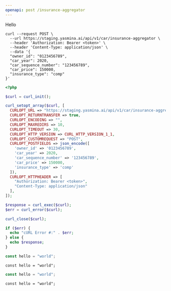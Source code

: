 ```yaml
---
openapi: post /insurance-aggregator
---
```

Hello
<Panel>

<CodeGroup>

```curl icon="square-terminal" cURL
curl --request POST \
  --url https://staging.yasmina.ai/api/v1/car/insurance-aggregator \
  --header 'Authorization: Bearer <token>' \
  --header 'Content-Type: application/json' \
  --data '{
  "owner_id": "0123456789",
  "car_year": 2020,
  "car_sequence_number": "123456789",
  "car_price": 150000,
  "insurance_type": "comp"
}'
```

```php icon="php" PHP
<?php

$curl = curl_init();

curl_setopt_array($curl, [
  CURLOPT_URL => "https://staging.yasmina.ai/api/v1/car/insurance-aggregator",
  CURLOPT_RETURNTRANSFER => true,
  CURLOPT_ENCODING => "",
  CURLOPT_MAXREDIRS => 10,
  CURLOPT_TIMEOUT => 30,
  CURLOPT_HTTP_VERSION => CURL_HTTP_VERSION_1_1,
  CURLOPT_CUSTOMREQUEST => "POST",
  CURLOPT_POSTFIELDS => json_encode([
    'owner_id' => '0123456789',
    'car_year' => 2020,
    'car_sequence_number' => '123456789',
    'car_price' => 150000,
    'insurance_type' => 'comp'
  ]),
  CURLOPT_HTTPHEADER => [
    "Authorization: Bearer <token>",
    "Content-Type: application/json"
  ],
]);

$response = curl_exec($curl);
$err = curl_error($curl);

curl_close($curl);

if ($err) {
  echo "cURL Error #:" . $err;
} else {
  echo $response;
}
```

</CodeGroup>

</Panel>

<RequestExample dropdown>

```javascript icon="square-js"
const hello = "world";
```

```shell icon="square-js" Shell <Icon icon=square-js dropdown>
const hello = "world";
```
</RequestExample>

<CodeGroup>

```javascript icon="square-js" Javascript
const hello = "world";
```

```shell icon="square-js" Shell
const hello = "world";
```

</CodeGroup>
